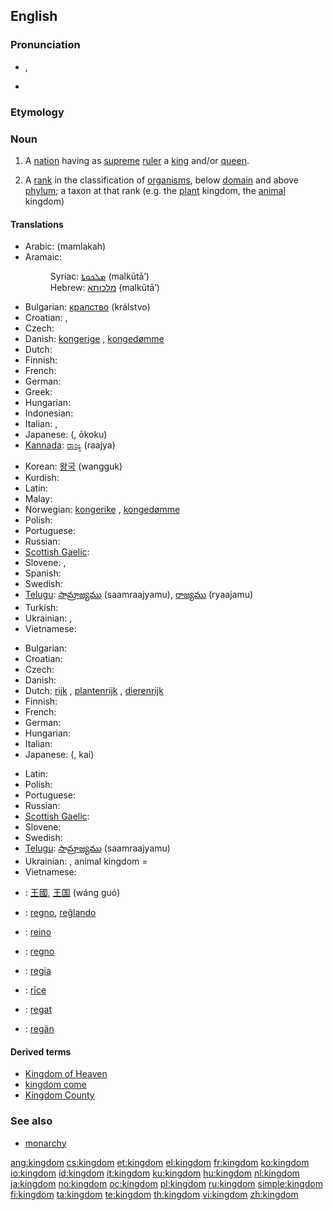 {{wikipedia|mul=monarchy|kingdom (biology)}}
==English==

===Pronunciation===
* {{IPA|/ˈkɪŋdəm/}}, {{SAMPA|/"kINd@m/}}
* {{audio|en-us-kingdom.ogg|Audio (US)}}

===Etymology===
{{suffix|king|dom}}

===Noun===
{{en-noun}}

# A [[nation]] having as [[supreme]] [[ruler]] a [[king]] and/or [[queen]].
# {{context|biology|taxonomy}} A [[rank]] in the classification of [[organism]]s, below [[domain]] and above [[phylum]]; a taxon at that rank (e.g. the [[plant]] kingdom, the [[animal]] kingdom)

====Translations====
{{trans-top|nation having as supreme ruler a king and/or queen}}
* Arabic: {{Arab|[[مملكة]]}} (mamlakah)
* Aramaic:
*: Syriac: [[ܡܠܟܘܬܐ]] (malkūtā’) {{f}}
*: Hebrew: [[מלכותא]] (malkūtā’) {{f}}
* Bulgarian: [[кралство]] (králstvo) {{n}}
* Croatian: {{t-|hr|kraljevstvo|n|alt=králjevstvo}}, {{t-|hr|kraljevina|f|alt=králjevina}}
* Czech: {{t+|cs|království|n}}
* Danish: [[kongerige]] {{n}}, [[kongedømme]] {{n}}
* Dutch: {{t+|nl|koninkrijk|n}}
* Finnish: {{t+|fi|kuningaskunta}}
* French: {{t+|fr|royaume|m}}
* German: {{t+|de|Königreich|n}}
* Greek: {{t+|el|βασίλειο|n|tr=vasílio|sc=Grek}}
* Hungarian: {{t+|hu|királyság}}
* Indonesian: {{t+|id|kerajaan|xs=Indonesian}}
* Italian: {{t+|it|regno|m}}, {{t-|it|reame|m}}
* Japanese: {{Jpan|[[王国]]}} ({{Jpan|[[おうこく]]}}, ōkoku)
* [[Kannada]]: [[ರಾಜ್ಯ]] (raajya)
{{trans-mid}}
* Korean: [[왕국]] (wangguk)
* Kurdish: {{t+|ku|مه‌مله‌که‌ت|sc=ku-Arab}}
* Latin: {{t+|la|regnum|n|alt=rēgnum}}
* Malay: {{t+|ms|kerajaan|xs=Malay}}
* Norwegian: [[kongerike]] {{n}}, [[kongedømme]] {{n}}
* Polish: {{t+|pl|królestwo|n}}
* Portuguese: {{t+|pt|reino|m}}
* Russian: {{t+|ru|королевство|n|tr=korolévstvo|sc=Cyrl}}
* [[Scottish Gaelic]]: {{t-|gd|rìoghachd|f|xs=Scottish Gaelic}}
* Slovene: {{t+|sl|kraljevina|f}}, {{t+|sl|kraljestvo|n}}
* Spanish: {{t-|es|reino|m}}
* Swedish: {{t+|sv|kungarike|n}}
* [[Telugu]]: [[సామ్రాజ్యము]] (saamraajyamu), [[రాజ్యము]] (ryaajamu)
* Turkish: {{t+|tr|krallık}}
* Ukrainian: {{t|uk|королівство|n|tr=korolívstvo|sc=Cyrl|xs=Ukrainian}}, {{t-|uk|царство|n|tr=cárstvo|sc=Cyrl|xs=Ukrainian}}
* Vietnamese: {{t+|vi|vương quốc|xs=Vietnamese}}
{{trans-bottom}}

{{trans-top|taxonomic division, below Domain and above Phylum}}
* Bulgarian: {{t+|bg|царство|n|tr=tsárstvo|sc=Cyrl}}
* Croatian: {{t-|hr|carstvo|n|alt=cȃrstvo}}
* Czech: {{t-|cs|říše|f}}
* Danish: {{t-|da|rige|n}}
* Dutch: [[rijk]] {{n}}, [[plantenrijk]] {{n}}, [[dierenrijk]] {{n}}
* Finnish: {{t+|fi|kunta}}
* French: {{t+|fr|règne|m}}
* German: {{t+|de|Reich|n}}
* Hungarian: {{t|hu|-világ}}
* Italian: {{t+|it|regno|m}}
* Japanese: {{Jpan|[[界]]}} ({{Jpan|[[かい]]}}, kai)
{{trans-mid}}
* Latin: {{t+|la|regnum|n|alt=rēgnum}}
* Polish: {{t+|pl|królestwo|n}}
* Portuguese: {{t+|pt|reino|m}}
* Russian: {{t+|ru|царство|n|tr=tsárstvo|sc=Cyrl}}
* [[Scottish Gaelic]]: {{t-|gd|rìoghachd|f|xs=Scottish Gaelic}}
* Slovene: {{t+|sl|kraljestvo|n}}
* Swedish: {{t+|sv|rike|n}}
* [[Telugu]]: [[సామ్రాజ్యము]] (saamraajyamu)
* Ukrainian: {{t-|uk|царство|n|tr=cárstvo|sc=Cyrl|xs=Ukrainian}}, animal kingdom = {{t|uk|тваринний світ|m|tr=tvarýnnyj svit|sc=Cyrl|xs=Ukrainian}}
* Vietnamese: {{t+|vi|giới|xs=Vietnamese}}
{{trans-bottom}}

{{checktrans-top}}
* {{ttbc|Chinese}}: [[王國]], [[王国]] (wáng guó)
* {{ttbc|Esperanto}}: [[regno]], [[reĝlando]]
* {{ttbc|Galician}}: [[reino]] {{m}}
* {{ttbc|Interlingua}}: [[regno]]
{{checktrans-mid}}
* {{ttbc|Novial}}: [[regia]]
* {{ttbc|Old English}}: [[rice|rīce]] {{n}}
* {{ttbc|Romanian}}: [[regat]] {{n}}
* {{ttbc|Volapük}}: [[regän]]
{{checktrans-bottom}}

====Derived terms====
* [[Kingdom of Heaven]]
* [[kingdom come]]
* [[Kingdom County]]

===See also===
* [[monarchy]]

[[ang:kingdom]]
[[cs:kingdom]]
[[et:kingdom]]
[[el:kingdom]]
[[fr:kingdom]]
[[ko:kingdom]]
[[io:kingdom]]
[[id:kingdom]]
[[it:kingdom]]
[[ku:kingdom]]
[[hu:kingdom]]
[[nl:kingdom]]
[[ja:kingdom]]
[[no:kingdom]]
[[oc:kingdom]]
[[pl:kingdom]]
[[ru:kingdom]]
[[simple:kingdom]]
[[fi:kingdom]]
[[ta:kingdom]]
[[te:kingdom]]
[[th:kingdom]]
[[vi:kingdom]]
[[zh:kingdom]]